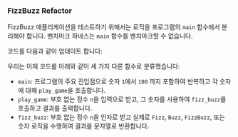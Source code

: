 
### FizzBuzz Refactor

FizzBuzz 애플리케이션을 테스트하기 위해서는 로직을 프로그램의 `main` 함수에서 분리해야 합니다. 
벤치마크 하네스는 `main` 함수를 벤치마크할 수 없습니다.

코드를 다음과 같이 업데이트 합니다:

<FizzBuzzRefactorRustCode />

우리는 이제 코드를 아래와 같이 세 가지 다른 함수로 분류했습니다:

- `main`: 프로그램의 주요 진입점으로 숫자 `1`에서 `100` 까지 포함하여 반복하고 각 숫자에 대해 `play_game`을 호출합니다.
- `play_game`: 부호 없는 정수 `n`을 입력으로 받고, 그 숫자를 사용하여 `fizz_buzz`를 호출하고 결과를 출력합니다.
- `fizz_buzz`: 부호 없는 정수 `n`을 인자로 받고 실제로 `Fizz`, `Buzz`, `FizzBuzz`, 또는 숫자 로직을 수행하여 결과를 문자열로 반환합니다.